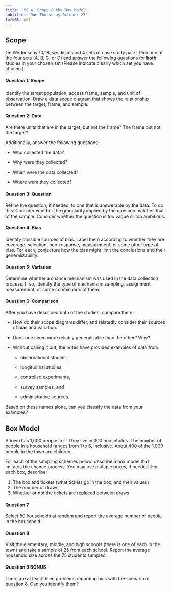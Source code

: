 ```yaml
---
title: "PS 4: Scope & the Box Model"
subtitle: "Due Thursdsay October 27" 
format: pdf
---
```


## Scope

On Wednesday 10/18, we discussed 4 sets of case study pairs. Pick one of the four sets (A, B, C, or D) and answer the following questions for **both** studies in your chosen set (Please indicate clearly which set you have chosen.)

##### Question 1: Scope

Identify the target population, access frame, sample, and unit of observation. Draw a data scope diagram that shows the relationship between the target, frame, and sample.

#### Question 2: Data

Are there units that are in the target, but not the frame? The frame but not the target?

Additionally, answer the following questions:

-   Who collected the data?

-   Why were they collected?

-   When were the data collected?

-   Where were they collected?

#### Question 3: Question

Refine the question, if needed, to one that is answerable by the data. To do this: Consider whether the granularity implied by the question matches that of the sample. Consider whether the question is too vague or too ambitious.

#### Question 4: Bias

Identify possible sources of bias. Label them according to whether they are coverage, selection, non-response, measurement, or some other type of bias. For each, conjecture how the bias might limit the conclusions and their generalizability.

#### Question 5: Variation

Determine whether a chance mechanism was used in the data collection process. If so, identify the type of mechanism: sampling, assignment, measurement, or some combination of them.

#### Question 6: Comparison

After you have described both of the studies, compare them:

-   How do their scope diagrams differ, and relatedly consider their sources of bias and variation.

-   Does one seem more reliably generalizable than the other? Why?

-   Without calling it out, the notes have provided examples of data from:

    -   observational studies,

    -   longitudinal studies,

    -   controlled experiments,

    -   survey samples, and

    -   administrative sources.

Based on these names alone, can you classify the data from your examples?

## Box Model

A town has 1,000 people in it. They live in 300 households. The number of people in a household ranges from 1 to 6, inclusive. About 400 of the 1,000 people in the town are children.

For each of the sampling schemes below, describe a box model that imitates the chance process. You may use multiple boxes, if needed. For each box, describe:

1.  The box and tickets (what tickets go in the box, and their values)
2.  The number of draws
3.  Whether or not the tickets are replaced between draws

#### Question 7

Select 50 households at random and report the average number of people in the household.

#### Question 8

Visit the elementary, middle, and high schools (there is one of each in the town) and take a sample of 25 from each school. Report the average household size across the 75 students sampled.

#### Question 9 BONUS

There are at least three problems regarding bias with the scenario in question 8. Can you identify them?
